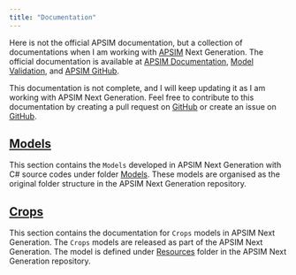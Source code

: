 ```yaml
---
title: "Documentation"
---
```


Here is not the official APSIM documentation, but a collection of documentations when I am working with [APSIM](https://www.apsim.info/) Next Generation. The official documentation is available at [APSIM Documentation](https://apsimnextgeneration.netlify.app/), [Model Validation](https://docs.apsim.info/), and [APSIM GitHub](https://github.com/APSIMInitiative/ApsimX).

This documentation is not complete, and I will keep updating it as I am working with APSIM Next Generation. Feel free to contribute to this documentation by creating a pull request on [GitHub](https://github.com/byzheng/apsimng-notes) or create an issue on [GitHub](https://github.com/byzheng/apsimng-notes/issues).


## [Models](Models)

This section contains the `Models` developed in APSIM Next Generation with C# source codes under folder [Models](https://github.com/APSIMInitiative/ApsimX/tree/master/Models). These models are organised as the original folder structure in the APSIM Next Generation repository.


## [Crops](Crops)

This section contains the documentation for `Crops` models in APSIM Next Generation. The `Crops` models are released as part of the APSIM Next Generation. The model is defined under [Resources](https://github.com/APSIMInitiative/ApsimX/tree/master/Models/Resources) folder in the APSIM Next Generation repository. 